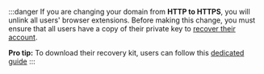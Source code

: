 :::danger
If you are changing your domain from **HTTP to HTTPS**, you will unlink all users' browser extensions. Before making this change, you must ensure that all users have a copy of their private key to [recover their account](/user/quickstart/browser/setup-on-another-machine/).

**Pro tip:** To download their recovery kit, users can follow this [dedicated guide](/user/basic-features/browser/download-recovery-kit/)
:::

